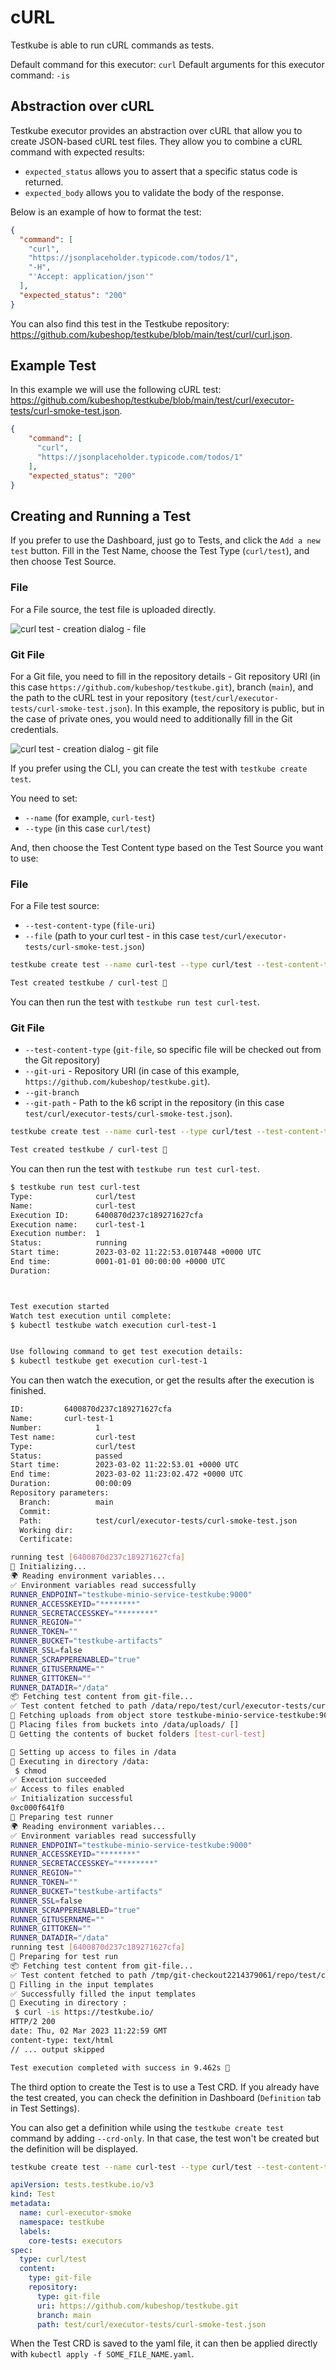 
# cURL
Testkube is able to run cURL commands as tests.

Default command for this executor: `curl`
Default arguments for this executor command: `-is`

## Abstraction over cURL
Testkube executor provides an abstraction over cURL that allow you to create JSON-based cURL test files. They allow you to combine a cURL command with expected results:

- `expected_status` allows you to assert that a specific status code is returned.
- `expected_body` allows you to validate the body of the response.

Below is an example of how to format the test:

```json
{
  "command": [
    "curl",
    "https://jsonplaceholder.typicode.com/todos/1",
    "-H",
    "'Accept: application/json'"
  ],
  "expected_status": "200"
}
```

You can also find this test in the Testkube repository: https://github.com/kubeshop/testkube/blob/main/test/curl/curl.json.

## Example Test
In this example we will use the following cURL test: https://github.com/kubeshop/testkube/blob/main/test/curl/executor-tests/curl-smoke-test.json.

```json
{
	"command": [
	  "curl",
	  "https://jsonplaceholder.typicode.com/todos/1"
	],
	"expected_status": "200"
}
```

## Creating and Running a Test

<Tabs groupId="dashboard-cli">
<TabItem value="dash" label="Dashboard">

If you prefer to use the Dashboard, just go to Tests, and click the `Add a new test` button. Fill in the Test Name, choose the Test Type (`curl/test`), and then choose Test Source.

### File
For a File source, the test file is uploaded directly.

![curl test - creation dialog - file](../img/dashboard-curl-create-test-file.png)

### Git File
For a Git file, you need to fill in the repository details - Git repository URI (in this case `https://github.com/kubeshop/testkube.git`), branch (`main`), and the path to the cURL test in your repository (`test/curl/executor-tests/curl-smoke-test.json`). In this example, the repository is public, but in the case of private ones, you would need to additionally fill in the Git credentials.

![curl test - creation dialog - git file](../img/dashboard-curl-create-test-git-file.png)

</TabItem>
<TabItem value="cli" label="CLI">

If you prefer using the CLI, you can create the test with `testkube create test`.

You need to set:

- `--name` (for example, `curl-test`)
- `--type` (in this case `curl/test`)

And, then choose the Test Content type based on the Test Source you want to use:

### File

For a File test source:

- `--test-content-type` (`file-uri`)
- `--file` (path to your curl test - in this case `test/curl/executor-tests/curl-smoke-test.json`)

```sh
testkube create test --name curl-test --type curl/test --test-content-type file-uri --file test/curl/executor-tests/curl-smoke-test.json
```

```sh title="Expected output:"
Test created testkube / curl-test 🥇
```

You can then run the test with `testkube run test curl-test`.

### Git File

- `--test-content-type` (`git-file`, so specific file will be checked out from the Git repository)
- `--git-uri` - Repository URI (in case of this example, `https://github.com/kubeshop/testkube.git`).
- `--git-branch`
- `--git-path` - Path to the k6 script in the repository (in this case `test/curl/executor-tests/curl-smoke-test.json`).

```sh
testkube create test --name curl-test --type curl/test --test-content-type git-file --git-uri https://github.com/kubeshop/testkube.git --git-branch main --git-path test/curl/executor-tests/curl-smoke-test.json
```

```sh title="Expected output:"
Test created testkube / curl-test 🥇
```

You can then run the test with `testkube run test curl-test`.

```sh
$ testkube run test curl-test
Type:              curl/test
Name:              curl-test
Execution ID:      6400870d237c189271627cfa
Execution name:    curl-test-1
Execution number:  1
Status:            running
Start time:        2023-03-02 11:22:53.0107448 +0000 UTC
End time:          0001-01-01 00:00:00 +0000 UTC
Duration:          



Test execution started
Watch test execution until complete:
$ kubectl testkube watch execution curl-test-1


Use following command to get test execution details:
$ kubectl testkube get execution curl-test-1
```

You can then watch the execution, or get the results after the execution is finished.

```sh
ID:         6400870d237c189271627cfa
Name:       curl-test-1
Number:            1
Test name:         curl-test
Type:              curl/test
Status:            passed
Start time:        2023-03-02 11:22:53.01 +0000 UTC
End time:          2023-03-02 11:23:02.472 +0000 UTC
Duration:          00:00:09
Repository parameters:
  Branch:          main
  Commit:          
  Path:            test/curl/executor-tests/curl-smoke-test.json
  Working dir:     
  Certificate:     

running test [6400870d237c189271627cfa]
🚚 Initializing...
🌍 Reading environment variables...
✅ Environment variables read successfully
RUNNER_ENDPOINT="testkube-minio-service-testkube:9000"
RUNNER_ACCESSKEYID="********"
RUNNER_SECRETACCESSKEY="********"
RUNNER_REGION=""
RUNNER_TOKEN=""
RUNNER_BUCKET="testkube-artifacts"
RUNNER_SSL=false
RUNNER_SCRAPPERENABLED="true"
RUNNER_GITUSERNAME=""
RUNNER_GITTOKEN=""
RUNNER_DATADIR="/data"
📦 Fetching test content from git-file...
✅ Test content fetched to path /data/repo/test/curl/executor-tests/curl-smoke-test.json
📂 Fetching uploads from object store testkube-minio-service-testkube:9000...
📂 Placing files from buckets into /data/uploads/ []
📂 Getting the contents of bucket folders [test-curl-test]

📂 Setting up access to files in /data
🔬 Executing in directory /data: 
 $ chmod 
✅ Execution succeeded
✅ Access to files enabled
✅ Initialization successful
0xc000f641f0
🚚 Preparing test runner
🌍 Reading environment variables...
✅ Environment variables read successfully
RUNNER_ENDPOINT="testkube-minio-service-testkube:9000"
RUNNER_ACCESSKEYID="********"
RUNNER_SECRETACCESSKEY="********"
RUNNER_REGION=""
RUNNER_TOKEN=""
RUNNER_BUCKET="testkube-artifacts"
RUNNER_SSL=false
RUNNER_SCRAPPERENABLED="true"
RUNNER_GITUSERNAME=""
RUNNER_GITTOKEN=""
RUNNER_DATADIR="/data"
running test [6400870d237c189271627cfa]
🚚 Preparing for test run
📦 Fetching test content from git-file...
✅ Test content fetched to path /tmp/git-checkout2214379061/repo/test/curl/executor-tests/curl-smoke-test.json
🔑 Filling in the input templates
✅ Successfully filled the input templates
🔬 Executing in directory : 
 $ curl -is https://testkube.io/
HTTP/2 200 
date: Thu, 02 Mar 2023 11:22:59 GMT
content-type: text/html
// ... output skipped

Test execution completed with success in 9.462s 🥇
```

</TabItem>
<TabItem value="crd" label="Custom Resource">

The third option to create the Test is to use a Test CRD. If you already have the test created, you can check the definition in Dashboard (`Definition` tab in Test Settings). 

You can also get a definition while using the `testkube create test` command by adding `--crd-only`.
In that case, the test won't be created but the definition will be displayed.

```sh title="Expected output:"
testkube create test --name curl-test --type curl/test --test-content-type git-file --git-uri https://github.com/kubeshop/testkube.git --git-branch main --git-path test/curl/executor-tests/curl-smoke-test.json --crd-only
```

```yaml
apiVersion: tests.testkube.io/v3
kind: Test
metadata:
  name: curl-executor-smoke
  namespace: testkube
  labels:
    core-tests: executors
spec:
  type: curl/test
  content:
    type: git-file
    repository:
      type: git-file
      uri: https://github.com/kubeshop/testkube.git
      branch: main
      path: test/curl/executor-tests/curl-smoke-test.json
```

</TabItem>
</Tabs>

When the Test CRD is saved to the yaml file, it can then be applied directly with `kubectl apply -f SOME_FILE_NAME.yaml`.